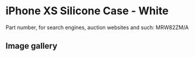 
# iPhone XS Silicone Case - White

Part number, for search engines, auction websites and such: MRW82ZM/A

## Image gallery

<div style={{ width: "768px" }}>
  <GalleryComponent
    images={[
      {
        original: "/everysource/MRW82.webp",
        thumbnail: "/everypreview/MRW82.webp",
      },
      {
        original: "/everysource/MRW82_AV1_GOLD.webp",
        thumbnail: "/everypreview/MRW82_AV1_GOLD.webp",
      },
      {
        original: "/everysource/MRW82_AV1_SILVER.webp",
        thumbnail: "/everypreview/MRW82_AV1_SILVER.webp",
      },
      {
        original: "/everysource/MRW82_AV1_SPACE_GRAY.webp",
        thumbnail: "/everypreview/MRW82_AV1_SPACE_GRAY.webp",
      },
      {
        original: "/everysource/MRW82_AV2.webp",
        thumbnail: "/everypreview/MRW82_AV2.webp",
      }
    ]}
  />
</div>
